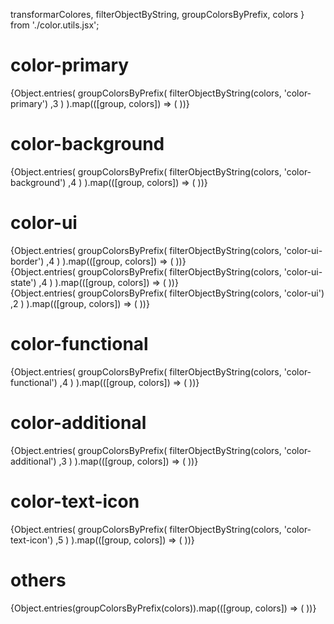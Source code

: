 
  transformarColores,
  filterObjectByString,
  groupColorsByPrefix,
  colors
} from './color.utils.jsx';


<Meta title="DesignTokens/Colors" />

<h1>color-primary</h1>

<ColorPalette>
  {Object.entries(
    groupColorsByPrefix(
      filterObjectByString(colors, 'color-primary')
      ,3
      )
    ).map(([group, colors]) => (
    <ColorItem
      key={group}
      title={group.replace('dt-color-', '').replace(/-/g, ' ').toUpperCase()}
      colors={transformarColores(colors)}
    />
  ))}
</ColorPalette>

<h1>color-background</h1>
<div>
  {Object.entries(
    groupColorsByPrefix(
      filterObjectByString(colors, 'color-background')
      ,4
      )
    ).map(([group, colors]) => (
    <ColorItem
      key={group}
      title={group.replace('dt-color-', '').replace(/-/g, ' ').toUpperCase()}
      colors={transformarColores(colors)}
    />
  ))}
</div>


<h1>color-ui</h1>
<div>
  {Object.entries(
    groupColorsByPrefix(
      filterObjectByString(colors, 'color-ui-border')
      ,4
      )
    ).map(([group, colors]) => (
    <ColorItem
      key={group}
      title={group.replace('dt-color-', '').replace(/-/g, ' ').toUpperCase()}
      colors={transformarColores(colors)}
    />
  ))}
</div>
<div>
  {Object.entries(
    groupColorsByPrefix(
      filterObjectByString(colors, 'color-ui-state')
      ,4
      )
    ).map(([group, colors]) => (
    <ColorItem
      key={group}
      title={group.replace('dt-color-', '').replace(/-/g, ' ').toUpperCase()}
      colors={transformarColores(colors)}
    />
  ))}
</div>
<div>
  {Object.entries(
    groupColorsByPrefix(
      filterObjectByString(colors, 'color-ui')
      ,2
      )
    ).map(([group, colors]) => (
    <ColorItem
      key={group}
      title={group.replace('dt-color-', '').replace(/-/g, ' ').toUpperCase()}
      colors={transformarColores(colors)}
    />
  ))}
</div>



<h1>color-functional</h1>
<div>
  {Object.entries(
    groupColorsByPrefix(
      filterObjectByString(colors, 'color-functional')
      ,4
      )
    ).map(([group, colors]) => (
    <ColorItem
      key={group}
      title={group.replace('dt-color-', '').replace(/-/g, ' ').toUpperCase()}
      colors={transformarColores(colors)}
    />
  ))}
</div>

<h1>color-additional</h1>
<div>
  {Object.entries(
    groupColorsByPrefix(
      filterObjectByString(colors, 'color-additional')
      ,3
      )
    ).map(([group, colors]) => (
    <ColorItem
      key={group}
      title={group.replace('dt-color-', '').replace(/-/g, ' ').toUpperCase()}
      colors={transformarColores(colors)}
    />
  ))}
</div>

<h1>color-text-icon</h1>
<div>
  {Object.entries(
    groupColorsByPrefix(
      filterObjectByString(colors, 'color-text-icon')
      ,5
      )
    ).map(([group, colors]) => (
    <ColorItem
      key={group}
      title={group.replace('dt-color-', '').replace(/-/g, ' ').toUpperCase()}
      colors={transformarColores(colors)}
    />
  ))}
</div>

<h1>others</h1>
<div>
  {Object.entries(groupColorsByPrefix(colors)).map(([group, colors]) => (
    <ColorItem
      key={group}
      title={group.replace('dt-color-', '').replace(/-/g, ' ').toUpperCase()}
      colors={transformarColores(colors)}
    />
  ))}
</div>


